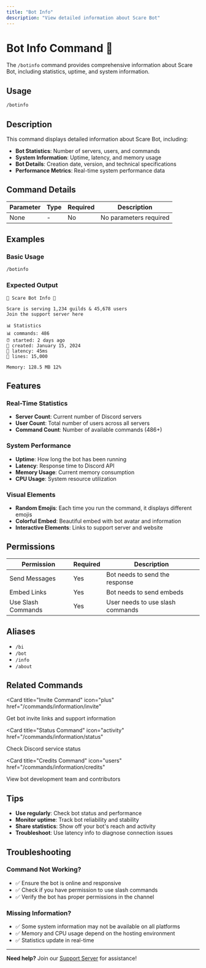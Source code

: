 ```yaml
---
title: "Bot Info"
description: "View detailed information about Scare Bot"
---
```


# Bot Info Command 🤖

The `/botinfo` command provides comprehensive information about Scare Bot, including statistics, uptime, and system information.

## Usage

```bash
/botinfo
```

## Description

This command displays detailed information about Scare Bot, including:

- **Bot Statistics**: Number of servers, users, and commands
- **System Information**: Uptime, latency, and memory usage
- **Bot Details**: Creation date, version, and technical specifications
- **Performance Metrics**: Real-time system performance data

## Command Details

| Parameter | Type | Required | Description |
|-----------|------|----------|-------------|
| None | - | No | No parameters required |

## Examples

### Basic Usage
```bash
/botinfo
```

### Expected Output
```
🤖 Scare Bot Info 🤖

Scare is serving 1,234 guilds & 45,678 users
Join the support server here

📊 Statistics
📊 commands: 486
⏰ started: 2 days ago
📅 created: January 15, 2024
🏓 latency: 45ms
📄 lines: 15,000

Memory: 128.5 MB 12%
```

## Features

### Real-Time Statistics
- **Server Count**: Current number of Discord servers
- **User Count**: Total number of users across all servers
- **Command Count**: Number of available commands (486+)

### System Performance
- **Uptime**: How long the bot has been running
- **Latency**: Response time to Discord API
- **Memory Usage**: Current memory consumption
- **CPU Usage**: System resource utilization

### Visual Elements
- **Random Emojis**: Each time you run the command, it displays different emojis
- **Colorful Embed**: Beautiful embed with bot avatar and information
- **Interactive Elements**: Links to support server and website

## Permissions

| Permission | Required | Description |
|------------|----------|-------------|
| Send Messages | Yes | Bot needs to send the response |
| Embed Links | Yes | Bot needs to send embeds |
| Use Slash Commands | Yes | User needs to use slash commands |

## Aliases

- `/bi`
- `/bot`
- `/info`
- `/about`

## Related Commands

<Card
  title="Invite Command"
  icon="plus"
  href="/commands/information/invite"
>
  Get bot invite links and support information
</Card>

<Card
  title="Status Command"
  icon="activity"
  href="/commands/information/status"
>
  Check Discord service status
</Card>

<Card
  title="Credits Command"
  icon="users"
  href="/commands/information/credits"
>
  View bot development team and contributors
</Card>

## Tips

- **Use regularly**: Check bot status and performance
- **Monitor uptime**: Track bot reliability and stability
- **Share statistics**: Show off your bot's reach and activity
- **Troubleshoot**: Use latency info to diagnose connection issues

## Troubleshooting

### Command Not Working?
- ✅ Ensure the bot is online and responsive
- ✅ Check if you have permission to use slash commands
- ✅ Verify the bot has proper permissions in the channel

### Missing Information?
- ✅ Some system information may not be available on all platforms
- ✅ Memory and CPU usage depend on the hosting environment
- ✅ Statistics update in real-time

---

**Need help?** Join our [Support Server](https://discord.gg/scarebot) for assistance!
